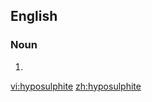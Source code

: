==English==

===Noun===
{{en-noun}}

# {{alternative spelling of|[[hyposulfite]]}}

[[vi:hyposulphite]]
[[zh:hyposulphite]]